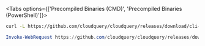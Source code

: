 
<Tabs options={['Precompiled Binaries (CMD)', 'Precompiled Binaries (PowerShell)']}>

<Tab>

```bash
curl -L https://github.com/cloudquery/cloudquery/releases/download/cli-vVERSION_CLI/cloudquery_windows_amd64.exe -o cloudquery.exe
```

</Tab>

<Tab>

```powershell
Invoke-WebRequest https://github.com/cloudquery/cloudquery/releases/download/cli-vVERSION_CLI/cloudquery_windows_amd64.exe -o cloudquery.exe
```

</Tab>

</Tabs>